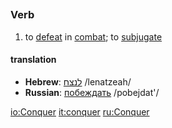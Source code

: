 =={{en}}==

===Verb===
# to [[defeat]] in [[combat]]; to [[subjugate]]

====translation====
*'''Hebrew''': [[לנצח]] /lenatzeah/
*'''Russian''': [[побеждать]] /pobejdat'/

[[io:Conquer]]
[[it:conquer]]
[[ru:Conquer]]